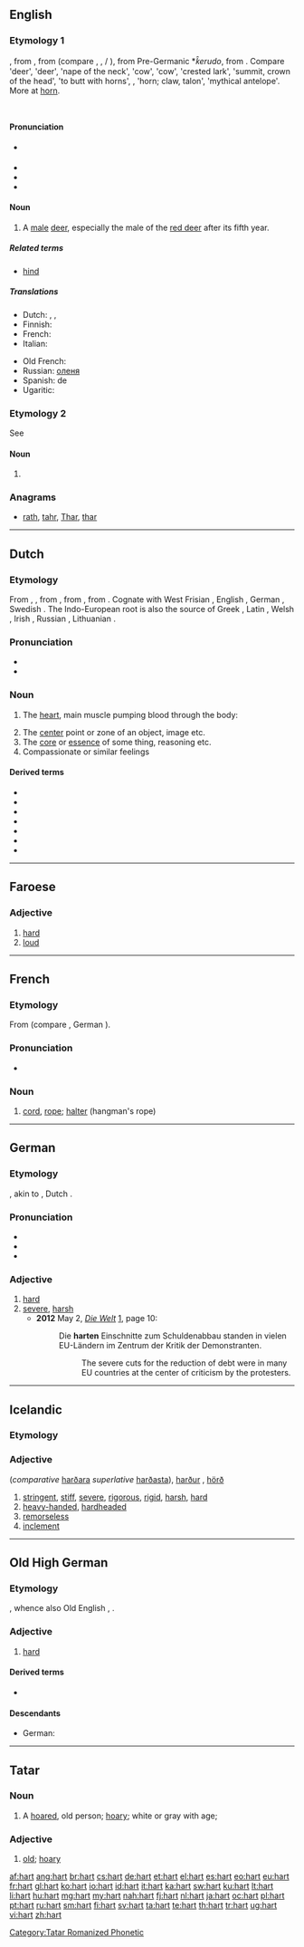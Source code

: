 {{also|Hart|hårt}}
==English==

===Etymology 1===
{{etyl|enm}} {{term|hert}}, from {{etyl|ang}} {{term|heorot||stag|lang=ang}}, from {{etyl|gem-pro|en}} {{recons|herutaz|lang=gem-pro}} (compare {{etyl|nl|-}} {{term|hert|lang=nl}}, {{etyl|de|-}} {{term|Hirsch|lang=de}}, {{etyl|da|-}}/{{etyl|sv|-}} {{term|hjort}}), from Pre-Germanic *''k̑erudo'', from {{etyl|ine-pro|en}} {{recons|ḱóru||horn|lang=ine-pro}}.
{{rel-top|cognates}}
Compare {{etyl|cy|-}} {{term|carw|lang=cy}} 'deer', {{etyl|la}} {{term|cervus|lang=la}} 'deer', {{term|cervix|cervīx|lang=la}} 'nape of the neck', {{etyl|lt|-}} {{term|kárvė|lang=lt}} 'cow', {{etyl|ru|-}} {{term|корова|tr=koróva|lang=ru}} 'cow', {{etyl|grc|-}} {{term|κόρυδος|sc=polytonic|tr=kórydos|lang=grc}} 'crested lark', {{term|κορυφή|sc=polytonic|tr=koryphē|lang=grc}} 'summit, crown of the head', {{term|κορύπτω|sc=polytonic|tr=korýptō|lang=grc}} 'to butt with horns', {{etyl|ae|-}} {{term||...|tr=srū|lang=ae}}, {{term||...|tr=sruvā|lang=ae}} 'horn; claw, talon', {{etyl|sa|-}} {{term||...|tr=śarabháḥ|lang=sa}}{{rfscript|Devanagari}} 'mythical antelope'. More at [[horn]].
    {{rfscript|Avestan}} <!-- see above, srū and sruvā -->
{{rel-bottom}}

====Pronunciation====
* {{a|RP}} {{IPA|/hɑːt/}}
* {{audio|en-us-hart.ogg|Audio (US)}}
* {{rhymes|ɑː(r)t}}
* {{homophones|heart}}

====Noun====
{{en-noun}}

# A [[male]] [[deer]], especially the male of the [[red deer]] after its fifth year.

=====Related terms=====
* [[hind]] {{qualifier|the female}}

=====Translations=====
{{trans-top|male deer}}
* Dutch: {{t-|nl|hertenbok|m}}, {{t+|nl|hert}} {{n|m}}, {{t-|nl|reebok|m}}
* Finnish: {{t+|fi|saksanhirvi|alt=saksanhirviuros}}
* French: {{t+|fr|cerf|m}}
* Italian: {{t-|it|cervo maschio}}
{{trans-mid}}
* Old French: {{tø|fro|cerf|m}}
* Russian: {{t+|ru|самец}} [[олень|оленя]]
* Spanish: {{t+|es|macho|m}} de {{t+|es|ciervo|m}}
* Ugaritic: {{tø|uga|𐎀𐎊𐎍|tr=ảyl|m}}
{{trans-bottom}}

===Etymology 2===
See {{term|heart|lang=en}}

====Noun====
{{en-noun}}

# {{obsolete spelling of|heart}}

===Anagrams===
* [[rath#English|rath]], [[tahr#English|tahr]], [[Thar#English|Thar]], [[thar#English|thar]]

----

==Dutch==

===Etymology===
From {{etyl|dum|nl}} {{term|herte|lang=dum}}, {{term|harte|lang=dum}}, from {{etyl|odt|nl}} {{term|herta|lang=odt}}, from {{etyl|gem-pro|nl}} {{recons|hertô|lang=gem-pro}}, from {{etyl|ine-pro|nl}} {{recons|ḱḗr|lang=ine-pro}}. Cognate with West Frisian {{term|hert|lang=fy}}, English {{term|heart|lang=en}}, German {{term|Herz|lang=de}}, Swedish {{term|hjärta|lang=sv}}. The Indo-European root is also the source of Greek {{term|καρδία|tr=kardía|lang=el}}, Latin {{term|cor|lang=la}}, Welsh {{term|craidd|lang=cy}}, Irish {{term|croí|lang=ga}}, Russian {{term|сердце|tr=serdce|lang=ru}}, Lithuanian {{term|širdis|lang=lt}}.

===Pronunciation===
* {{rhymes|ɑrt|lang=nl}}
* {{homophones|hard|lang=nl}}

===Noun===
{{nl-noun|n|harten|hartje}}

# {{context|anatomy|lang=nl}} The [[heart]], main muscle pumping blood through the body:
# The [[center]] point or zone of an object, image etc.
# The [[core]] or [[essence]] of some thing, reasoning etc.
# Compassionate or similar feelings

====Derived terms====
{{top4}}
* {{l|nl|Groene Hart}}
* {{l|nl|hartschelp}}
* {{l|nl|hartstocht}}
* {{l|nl|hartvormig}}
* {{l|nl|hartelijk}}
* {{l|nl|van harte}}
* {{l|nl|ter harte nemen}}
{{bottom}}

----

==Faroese==

===Adjective===
{{head|fo|adjective form|neuter of|harður}}

# [[hard]]
# [[loud]]

----

==French==

===Etymology===
From {{etyl|frk|fr}} {{recons|hard|hard|lang=frk}} (compare {{etyl|dum|-}} {{term|herde|lang=dum}}, German {{term|Hardt|lang=de}}).

===Pronunciation===
* {{IPA|/ʔaʁ/|/ʔaʁt/|lang=fr}}

===Noun===
{{fr-noun|f}}

# {{archaic|lang=fr}} [[cord]], [[rope]]; [[halter]] (hangman's rope)

----

==German==

===Etymology===
{{etyl|goh|de}} {{term|hart|lang=goh}}, akin to {{etyl|osx|-}} {{term|hard|lang=osx}}, Dutch {{term|hard|lang=nl}}.

===Pronunciation===
* {{IPA|/'haʁt/|lang=de}}
* {{audio|De-hart.ogg|audio}}
* {{audio|De-at-hart.ogg|audio (Austria)}}

===Adjective===
{{de-adj|comparative=härter|superlative=härtesten}}

# [[hard]]
# [[severe]], [[harsh]]
#* '''2012''' May 2, ''[[w:Die Welt|Die Welt]]'' [http://epaper.apps.welt.de/welt/archiv/], page 10:
#*: Die '''harten''' Einschnitte zum Schuldenabbau standen in vielen EU-Ländern im Zentrum der Kritik der Demonstranten.
#*:: The severe cuts for the reduction of debt were in many EU countries at the center of criticism by the protesters.

----

==Icelandic==

===Etymology===
{{etyl|non|is}} {{term|hart|lang=non}}

===Adjective===
{{head|is|adjective}} {{n}} (''comparative'' [[harðara]] ''superlative'' [[harðasta]]), [[harður]] {{m}}, [[hörð]] {{f}}

# [[stringent]], [[stiff]], [[severe]], [[rigorous]], [[rigid]], [[harsh]], [[hard]]
# [[heavy-handed]], [[hardheaded]]
# [[remorseless]]
# [[inclement]]

----

==Old High German==

===Etymology===
{{etyl|gem-pro|goh}} {{recons|harduz|lang=gem-pro}}, whence also Old English {{term|heard|lang=ang}}, {{etyl|non|-}} {{term|harðr|lang=non}}.

===Adjective===
{{head|goh|adjective}}

# [[hard]]

====Derived terms====
* {{l|goh|harti|hartī}}

====Descendants====
* German: {{l|de|hart}}

----

==Tatar==

===Noun===
{{tt-pos|noun|r|c|харт}}

# A [[hoared]], old person; [[hoary#English|hoary]]; white or gray with age;

===Adjective===
{{tt-pos|adjective|r|c|харт}}

# [[old]]; [[hoary]]

<!-- ===References=== -->
<!-- Dictionary, See entry: Карт, '''харт''' – тюрк.– старый; старик [http://www.moscow-crimea.ru/atlas/map/toponim/inostr.html]. -->

[[Category:Tatar Romanized Phonetic]]

[[af:hart]]
[[ang:hart]]
[[br:hart]]
[[cs:hart]]
[[de:hart]]
[[et:hart]]
[[el:hart]]
[[es:hart]]
[[eo:hart]]
[[eu:hart]]
[[fr:hart]]
[[gl:hart]]
[[ko:hart]]
[[io:hart]]
[[id:hart]]
[[it:hart]]
[[ka:hart]]
[[sw:hart]]
[[ku:hart]]
[[lt:hart]]
[[li:hart]]
[[hu:hart]]
[[mg:hart]]
[[my:hart]]
[[nah:hart]]
[[fj:hart]]
[[nl:hart]]
[[ja:hart]]
[[oc:hart]]
[[pl:hart]]
[[pt:hart]]
[[ru:hart]]
[[sm:hart]]
[[fi:hart]]
[[sv:hart]]
[[ta:hart]]
[[te:hart]]
[[th:hart]]
[[tr:hart]]
[[ug:hart]]
[[vi:hart]]
[[zh:hart]]
